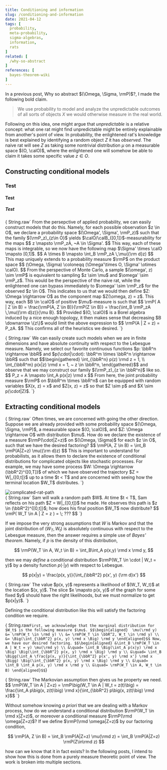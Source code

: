 ```yaml
---
title: Conditioning and information
slug: /conditioning-and-information
date: 2021-04-12
tags: [
  probability,
  meta-probability,
  sigma-algebras,
  information,
  rats
]
related: [
  /why-so-abstract
]
references: [
  bayes-theorem-wiki
]
---
```




In a previous post, <Link to="/why-so-abstract">Why so abstract $(\Omega, \Sigma, \rmP)$?</Link>, I made the following bold claim.

> We use probability to model and analyze the unpredictable outcomes of all sorts of objects $X$ we would otherwise measure in the real world.

Following on this idea, one might argue that _unpredictable_ is a relative concept: what one rat might find unpredictable might be entirely explainable from another's point of view.
In probability, the enlightened rat's knowledge is best explained by identifying a random object $Z$ it has *observed*.
The naive rat will see $Z$ as taking some nontrivial distribution $\mu$ on a measurable space $(O, \calO)$, where the enlightened one will somehow be able to claim it takes some specific value $z \in O$.

## Constructing conditional models

### Test

#### Test
 
##### Test

<p>{ String.raw`
  From the persepctive of applied probability, we can easily construct models that do this.
  Namely, for each possible observation $z \in O$, we declare a probability space $(\Omega', \Sigma', \rmP_z)$ such that the family $(\rmP_z)_{z\in O}$ yields $\calO/\calB_{[0,1]}$-measurability for the maps
  $$ z \mapsto \rmP_zA, ~A \in \Sigma'. $$
  This way, each of these maps is integrable, so we now have the following map $\Sigma' \times \calO \mapsto [0,1]$.
  $$ A \times B \mapsto \int_B \rmP_zA \,\mu({\rm d}z) $$
  This map uniquely extends to a probability measure $\rmP$ on the product space 
  $$ (\Omega, \Sigma) \coloneqq (\Omega'\times O, \Sigma' \otimes \calO). $$
  From the perspective of Monte Carlo, a sample $(\omega', z) \sim \rmP$ is equivalent to sampling $z \sim \mu$ and $\omega' \sim \rmP_z$.
  This would be the perspective of the naive rat, while the enlightened one can bypass immediately to $\omega' \sim \rmP_z$ for the observed $z \in O$. 
  This indicates to us that we would then define $Z: \Omega \rightarrow O$ as the component map $Z(\omega, z) = z$.
  This way, each $B \in \calO$ of positive $\mu$-measure is such that
  $$ \rmP( A | Z \in B) = \frac{\rmP(A, Z \in B)}{\rmP(Z \in B)} = \frac{\int_B \rmP_zA \,\mu({\rm d}z)}{\mu B}. $$
  Provided $(O, \calO)$ is a Borel algebra induced by a nice enough topology, it then makes sense that decreasing $B \downarrow \{z\}$ would limit the above expression to 
  $$ \rmP(A | Z = z) = P_zA. $$
  This confirms all of the heuristics we desired.
`}
</p>

<p>{ String.raw`
  We can easily create such models when we are in finite dimensions and have absolute continuity with respect to the Lebesgue measure.
  Namely, we select our favorite continuous functions $p: \bbR^n \rightarrow \bbR$ and $p(\cdot|\cdot): \bbR^m \times \bbR^n \rightarrow \bbR$ such that
  $$\begin{gathered} \int_{\bbR^n} p(z) \rmd z = 1, \\ \int_{\bbR^m} p(x|z) \rmd x = 1, ~ z \in \bbR^n, \end{gathered}$$
  and observe that we may construct our family $(\rmP_z)_{z \in \bbR^n}$ like so.
  $$ P_z = A \mapsto \int_A p(x|z) \rmd x $$
  From here, the joint probability measure $\rmP$ on $\bbR^m \times \bbR^n$ can be equipped with random variables $X(x, z) = x$ and $Z(x, z) = z$ so that $Z \sim p$ and $X \sim p(\cdot|Z)$.
`}</p>

## Extracting conditional models

<p>{ String.raw`
  Often times, we are concerned with going the other direction.
  Suppose we are already provided with some probability space $(\Omega, \Sigma, \rmP)$, a measurable space $(O, \calO)$, and $Z: \Omega \rightarrow O$ with distribution $\mu$.
  How do we declare the existence of a measure $\rmP(\cdot|Z=z)$ on $(\Omega, \Sigma)$ for each $z \in O$, such that we have the desired factoring?
  $$ \rmP(A, Z \in B) = \int_B \rmP(A|Z=z) \mu({\rm d}z) $$
  This is important to understand for probabilists, as it allows them to declare the existence of conditional distributions for complicated objects like stochastic processes.
  For example, we may have some process $W: \Omega \rightarrow (\bbR^2)^{[0,T]}$ of which we have observed the trajectory $Z = W|_{[0,t]}$ up to a time $t < T$ and are concerned with seeing how the terminal location $W_T$ distributes.
`}</p>

<div className="card" style={{ margin: '1em auto', maxWidth: '800px' }}>
  <div className="card-image">
    <img 
      src={ ratPath } 
      alt="complicated-rat-path" 
      style={{ maxHeight: '300px', margin: '1em auto', display: 'block' }}/>
  </div>
  <div className="card-content">{ String.raw`
      Sam will walk a random path $W$.
      At time $t < T$, Sam reflects on his path $Z = W|_{[0,t]}$ he made.
      He observes this path is $z \in (\bbR^2)^{[0,t]}$; how does his final position $W_T$ now distribute?
      $$ \rmP( W_T \in A | Z = z ) = \; ??? $$
    `}
  </div>
</div>

If we impose the very strong assumptions that $W$ is Markov and that the joint distribution of $(W_T, W_t)$ is absolutely continuous with respect to the Lebesgue measure, then the answer requires a simple use of <Cite bibKey="bayes-theorem-wiki">Bayes' theorem</Cite>.
Namely, if $p$ is the density of this distribution,

$$ \rmP(W_T \in A, W_t \in B) = \int_B\int_A p(x,y) \rmd x \rmd y, $$

then we may *define* a conditional distribution $\rmP(W_T \in \cdot | W_t = y)$ by a density function $p(\cdot|y)$ with respect to Lebesgue.

$$ p(x|y) = \frac{p(x, y)}{\int_{\bbR^2} p(x', y) {\rm d}x'} $$

<div className="card"
  style={{
    display: 'block',
    margin: '1em auto',
    maxWidth: '800px', 
  }}
  >
  <Density className="card-image" />
  <div className="card-content">{ String.raw`
    The value $p(x, y)$ represents a likelihood of $(W_T, W_t)$ at the location $(x, y)$.
    The slice $x \mapsto p(x, y)$ of the graph for some fixed $y$ should have the right likelihoods, but we must normalize to get $p(x|y)$.
  `}</div>
</div>



Defining the conditional distribution like this will satisfy the factoring condition we require.

<Proof>{ String.raw`
  First, we acknowledge that the marginal distribution for $W_t$ is the following measure $\mu$.
  $$\begin{aligned} 
    \mu(\rmd y) &= \rmP(W_t \in \rmd y) \\
    &= \rmP(W_T \in \bbR^2, W_t \in \rmd y) \\
    &= \Big(\int_{\bbR^2} p(x, y) \rmd x \Big) \rmd y
  \end{aligned}$$
  Now, we have our desired factoring.
  $$\begin{aligned}
    &\int_B \rmP(W_T \in A | W_t = y) \mu(\rmd y) \\
    &\quad= \int_B \Big(\int_A p(x|y) \rmd x \Big) \Big(\int_{\bbR^2} p(x, y) \rmd x \Big) \rmd y \\
    &\quad= \int_B \Bigg(\int_A \frac{p(x, y)}{\int_{\bbR^2} p(x', y) \rmd x'} \rmd x \Bigg) \Big(\int_{\bbR^2} p(x, y) \rmd x \Big) \rmd y \\
    &\quad= \int_B \int_A p(x, y) \rmd x \rmd y \\
    &\quad= \rmP(W_T \in A, W_t \in B)
  \end{aligned}$$
`}</Proof>

<p>{ String.raw`
  The Markovian assumption then gives us he property we need.
  $$ \rmP(W_T \in A | Z=z) = \rmP\big(W_T \in A | W_t = z(t)\big) = \frac{\int_A p\big(x, z(t)\big) \rmd x}{\int_{\bbR^2} p\big(x, z(t)\big) \rmd x}$$
`}</p>

Without somehow knowing *a priori* that we are dealing with a Markov process, how do we understand a conditional distribution $\rmP(W_T \in \rmd x|Z=z)$, or moreover a conditional measure $\rmP(\rmd \omega|Z=z)$?
If we define $\rmP(\rmd \omega|Z=z)$ by our factoring condition,

$$ \rmP(A, Z \in B) = \int_B \rmP(A|Z=z) \mu(\rmd z) = \int_B \rmP(A|Z=z) \rmP(Z\in\rmd z) $$

how can we know that it in fact exists?
In the following posts, I intend to show how this is done from a purely measure theoretic point of view.
The work is broken into multiple sections.


